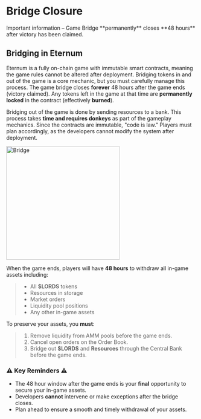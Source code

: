
# Bridge Closure

<Callout type="danger">
  Important information – Game Bridge **permanently** closes **48 hours** after victory has been claimed. <br />

</Callout>

## Bridging in Eternum

Eternum is a fully on-chain game with immutable smart contracts, meaning the game rules cannot be altered after
deployment. Bridging tokens in and out of the game is a core mechanic, but you must carefully manage this process. The
game bridge closes **forever** 48 hours after the game ends (victory claimed). Any tokens left in the game at that time
are **permanently locked** in the contract (effectively **burned**).

Bridging out of the game is done by sending resources to a bank. This process takes **time and requires donkeys** as
part of the gameplay mechanics. Since the contracts are immutable, "code is law." Players must plan accordingly, as the
developers cannot modify the system after deployment.

<img src="/bridge.png" alt="Bridge" width="300" className="mx-auto" />

When the game ends, players will have **48 hours** to withdraw all in-game assets including:

> - All **$LORDS** tokens
> - Resources in storage
> - Market orders
> - Liquidity pool positions
> - Any other in-game assets

To preserve your assets, you **must**:

> 1. Remove liquidity from AMM pools before the game ends.
> 2. Cancel open orders on the Order Book.
> 3. Bridge out **$LORDS** and **Resources** through the Central Bank before the game ends.

### ⚠️ Key Reminders ⚠️

- The 48 hour window after the game ends is your **final** opportunity to secure your in-game assets.
- Developers **cannot** intervene or make exceptions after the bridge closes.
- Plan ahead to ensure a smooth and timely withdrawal of your assets.
